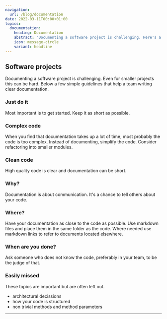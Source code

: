 ```yaml
---
navigation:
  url: /blog/documentation
date: 2022-03-11T00:00+01:00
topics:
  documentation:
    heading: Documentation
    abstract: "Documenting a software project is challenging. Here's a few simple guidelines that help a team writing clear documentation."
    icon: message-circle
    variant: headline
---
```

## Software projects

Documenting a software project is challenging. Even for smaller projects this can be hard. Below a few simple guidelines that help a team writing clear documentation.

### Just do it

Most important is to get started. Keep it as short as possible.

### Complex code

When you find that documentation takes up a lot of time, most probably the code is too complex. Instead of documenting, simplify the code. Consider refactoring into smaller modules.

### Clean code

High quality code is clear and documentation can be short.

### Why?

Documentation is about communication. It's a chance to tell others about your code.

### Where?

Have your documentation as close to the code as possible. Use markdown files and place them in the same folder as the code. Where needed use markdown links to refer to documents located elsewhere.

### When are you done?

Ask someone who does not know the code, preferably in your team, to be the judge of that.

### Easily missed

These topics are important but are often left out.

* architectural decissions
* how your code is structured
* non trivial methods and method parameters

---
